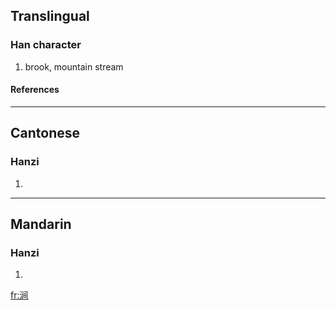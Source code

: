 {{see|澗}}

==Translingual==
===Han character===
{{Han char|rn=85|rad=水|as=07|sn=10|four=|canj=水中尸日 (ELSA)}}
# brook, mountain stream
====References====
{{Han ref|kx=0627.311|hdz=31633.030|uh=6DA7|ud=28071}}

----
==Cantonese==
===Hanzi===
{{yue-hanzi|jyut=|y=gaan3}}
# {{defn|Cantonese}}

----
==Mandarin==
===Hanzi===
{{cmn-hanzi|tra=澗|pin=[[jiàn]] ([[jian4]])|wg=chien<sup>4</sup>}}
# {{defn|Mandarin}}

[[fr:涧]]